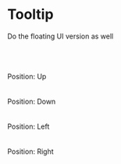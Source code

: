 
<Meta title="Components/Tooltip" />

# Tooltip

Do the floating UI version as well

<br />
<br />
<br />

<gds-tooltip content="I am some tooltip" position="up">
  <gds-icon name="info"></gds-icon>
  Position: Up
</gds-tooltip>

<br />
<br />
<br />

<gds-tooltip content="I am some tooltip" position="down">
  <gds-icon name="info"></gds-icon>
  Position: Down
</gds-tooltip>

<br />
<br />
<br />

<gds-tooltip content="I am some tooltip" position="left">
  <gds-icon name="info"></gds-icon>
  Position: Left
</gds-tooltip>

<br />
<br />
<br />

<gds-tooltip content="I am some tooltip" position="right">
  <gds-icon name="info"></gds-icon>
  Position: Right
</gds-tooltip>
